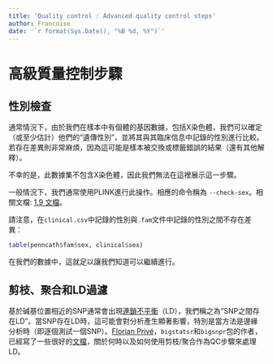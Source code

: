 ```yaml
---
title: 'Quality control : Advanced quality control steps'
author: Francoise
date: '`r format(Sys.Date(), "%B %d, %Y")`'
---
```


# 高級質量控制步驟

## 性別檢查

通常情況下，由於我們在樣本中有個體的基因數據，包括X染色體，我們可以確定（或至少估計）他們的“遺傳性別”，並將其與其臨床信息中記錄的性別進行比較。若存在差異則非常麻煩，因為這可能是樣本被交換或標籤錯誤的結果（還有其他解釋）。

不幸的是，此數據集不包含X染色體，因此我們無法在這裡展示這一步驟。

一般情況下，我們通常使用PLINK進行此操作。相應的命令稱為 `--check-sex`。相關文檔: [1.9 文檔](https://www.cog-genomics.org/plink/1.9/basic_stats#check_sex)。

請注意，在`clinical.csv`中記錄的性別與`.fam`文件中記錄的性別之間不存在差異：

```r
table(penncath$fam$sex, clinical$sex)
```

在我們的數據中，這就足以讓我們知道可以繼續進行。

## 剪枝、聚合和LD過濾

基於碱基位置相近的SNP通常會出現[連鎖不平衡](https://www.sciencedirect.com/topics/neuroscience/linkage-disequilibrium#:~:text=Linkage%20disequilibrium%2C%20the%20phenomenon%20whereby,proxy%20for%20the%20risk%20variant.)（LD），我們稱之為“SNP之間存在LD”。當SNP存在LD時，這可能會對分析產生顯著影響，特別是當方法是邊緣分析時（即逐個測試一個SNP）。[Florian Privé](https://privefl.github.io/)，`bigstatsr`和`bigsnpr`包的作者，已經寫了一些很好的[文檔](https://privefl.github.io/bigsnpr/articles/pruning-vs-clumping.html)，關於何時以及如何使用剪枝/聚合作為QC步驟來處理LD。
